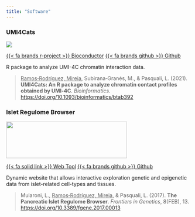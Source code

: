 ```yaml
---
title: "Software"
---
```


### UMI4Cats

![](files/UMI4Cats_logo.png){style="text-align"}

[{{< fa brands r-project >}} Bioconductor](https://bioconductor.org/packages/release/bioc/html/UMI4Cats.html){.btn .btn-outline-primary .btn-sm role="button"} [{{< fa brands github >}} Github](https://github.com/Pasquali-lab/UMI4Cats){.btn .btn-outline-primary .btn-sm role="button"}

R package to analyze UMI-4C chromatin interaction data.

> [Ramos‑Rodríguez, Mireia]{.underline}, Subirana‑Granés, M., & Pasquali, L. (2021). **UMI4Cats: An R package to analyze chromatin contact profiles obtained by UMI‑4C**. *Bioinformatics*. <https://doi.org/10.1093/bioinformatics/btab392>

### Islet Regulome Browser

![](files/regulome_logo.png){width="330" height="100"}

[{{< fa solid link >}} Web Tool](isletregulome.org){.btn .btn-outline-primary .btn-sm role="button"} [{{< fa brands github >}} Github](https://github.com/mireia-bioinfo/PIRB_shinyApp){.btn .btn-outline-primary .btn-sm role="button"}

Dynamic website that allows interactive exploration genetic and epigenetic data from islet-related cell-types and tissues.

> Mularoni, L., [Ramos‑Rodríguez, Mireia]{.underline}, & Pasquali, L. (2017). **The Pancreatic Islet Regulome Browser**. *Frontiers in Genetics*, 8(FEB), 13. <https://doi.org/10.3389/fgene.2017.00013>
